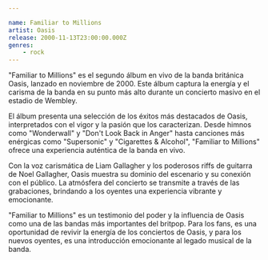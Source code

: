 ```yaml
---

name: Familiar to Millions
artist: Oasis
release: 2000-11-13T23:00:00.000Z
genres:
    - rock
---
```


"Familiar to Millions" es el segundo álbum en vivo de la banda británica Oasis, lanzado en noviembre de 2000. Este álbum captura la energía y el carisma de la banda en su punto más alto durante un concierto masivo en el estadio de Wembley.

El álbum presenta una selección de los éxitos más destacados de Oasis, interpretados con el vigor y la pasión que los caracterizan. Desde himnos como "Wonderwall" y "Don't Look Back in Anger" hasta canciones más enérgicas como "Supersonic" y "Cigarettes & Alcohol", "Familiar to Millions" ofrece una experiencia auténtica de la banda en vivo.

Con la voz carismática de Liam Gallagher y los poderosos riffs de guitarra de Noel Gallagher, Oasis muestra su dominio del escenario y su conexión con el público. La atmósfera del concierto se transmite a través de las grabaciones, brindando a los oyentes una experiencia vibrante y emocionante.

"Familiar to Millions" es un testimonio del poder y la influencia de Oasis como una de las bandas más importantes del britpop. Para los fans, es una oportunidad de revivir la energía de los conciertos de Oasis, y para los nuevos oyentes, es una introducción emocionante al legado musical de la banda.

